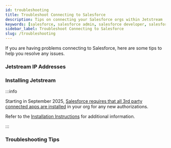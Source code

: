 ```yaml
---
id: troubleshooting
title: Troubleshoot Connecting to Salesforce
description: Tips on connecting your Salesforce orgs within Jetstream
keywords: [salesforce, salesforce admin, salesforce developer, salesforce automation, salesforce workbench]
sidebar_label: Troubleshoot Connecting to Salesforce
slug: /troubleshooting
---
```



If you are having problems connecting to Salesforce, here are some tips to help you resolve any issues.

### Jetstream IP Addresses

<IpAddressRanges />

### Installing Jetstream

:::info

Starting in September 2025, [Salesforce requires that all 3rd party connected apps are installed](https://help.salesforce.com/s/articleView?id=005132365&type=1) in your org for any new authorizations.

Refer to the [Installation Instructions](install-connected-app.mdx) for additional information.

:::

### Troubleshooting Tips

<OrgTroubleshootingTable />
